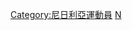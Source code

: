 {{Commons category|Table tennis players from Nigeria}}
[[Category:尼日利亞運動員|Category:尼日利亞運動員]]
[[Category:各國乒乓球運動員|N]]
